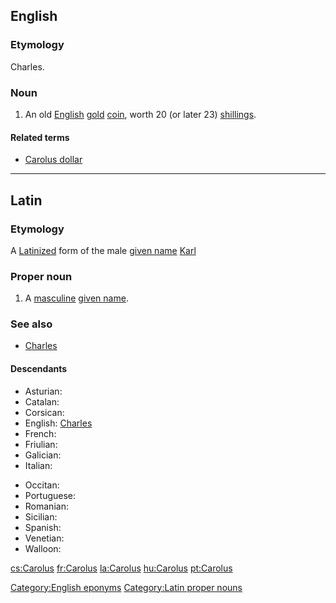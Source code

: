 ==English==

===Etymology===
{{etyl|la|en}} Charles.

===Noun===
{{en-noun|es}}

# {{cx|historical|lang=en}} An old [[English]] [[gold]] [[coin]], worth 20 (or later 23) [[shilling]]s.

====Related terms====
* [[Carolus dollar]]

[[Category:English eponyms]]

----

==Latin==

===Etymology===
A [[Latinize]]d form of the {{etyl|de|la}} male [[given name]] [[Karl]]

===Proper noun===
{{head|la|proper nouns}}

# A [[masculine]] [[given name]].

===See also===
* [[Charles]]

====Descendants====
{{top2}}
* Asturian: {{l|ast|Carlos}}
* Catalan: {{l|ca|Carles}}
* Corsican: {{l|co|Carulu}}
* English: [[Charles]]
* French: {{l|fr|Charles}}
* Friulian: {{l|fur|Carli}}
* Galician: {{l|gl|Carlos}}
* Italian: {{l|it|Carlo}}
{{mid2}}
* Occitan: {{l|oc|Carles}}
* Portuguese: {{l|pt|Carlos}}
* Romanian: {{l|ro|Carol}}
* Sicilian: {{l|scn|Carlu}}
* Spanish: {{l|es|Carlos}}
* Venetian: {{l|vec|Carlo}}
* Walloon: {{l|wa|Tchåle}}
{{bottom}}

[[Category:Latin proper nouns]]

[[cs:Carolus]]
[[fr:Carolus]]
[[la:Carolus]]
[[hu:Carolus]]
[[pt:Carolus]]
